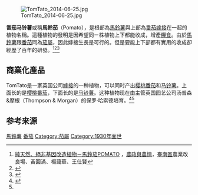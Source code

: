 {{expand|time=2013-10-30T02:47:20+00:00}}
{{NoteTA
|1=zh-tw:馬鈴薯;zh-cn:马铃薯;zh-hk:薯仔;zh-my:马铃薯;
}}
[[File:TomTato_2014-06-25.jpg|thumb]]

'''番茄马铃薯'''或稱'''馬鈴茄'''（Pomato），是根部為[[馬鈴薯|馬鈴薯]]與上部為[[番茄|番茄]][[嫁接|嫁接]]在一起的植物名稱。這種植物的發明是因希望同ㄧ株植物上下都能收成，增產[[糧食|糧食]]。由於[[馬鈴薯|馬鈴薯]]跟[[番茄|番茄]]同為[[茄屬|茄屬]]，因此嫁接生長是可行的。但是要能上下部都有實用的收成卻經歷了百年的研發。<ref name="#1">[http://www.coa.gov.tw/ws.php?id=2504567 純天然、絕非基因改造植物－馬鈴茄POMATO] {{Wayback|url=http://www.coa.gov.tw/ws.php?id=2504567 |date=20181206053222 }}，[[農政與農情|農政與農情]]，[[臺南區|臺南區]]農業改良場、黃圓滿、楊藹華、王仕賢</ref><ref>{{Cite web |url=http://www.infzm.com/content/94421 |title=马铃薯和西红柿：半个世纪的旷世姻缘 |accessdate=2013-09-30 |archive-date=2013-09-20 |archive-url=https://web.archive.org/web/20130920013610/http://www.infzm.com/content/94421 |dead-url=no }}</ref><ref>{{Cite web |url=http://news.163.com/13/0930/08/9A0Q9QIF00014JB5.html |title=土豆番茄“终成眷属”？ 专家：“一藤双生”不看好 |access-date=2013-09-30 |archive-url=https://web.archive.org/web/20131101013638/http://news.163.com/13/0930/08/9A0Q9QIF00014JB5.html |archive-date=2013-11-01 |dead-url=yes }}</ref>

==商業化產品==
TomTato是一家英国公司[[嫁接|嫁接]]的一种植物，可以同时产出[[樱桃番茄|樱桃番茄]]和[[马铃薯|马铃薯]]。上面长的是[[樱桃番茄|樱桃番茄]]，下面长的是[[马铃薯|马铃薯]]。这种植物现在由主管英国园艺公司汤普森&摩根（Thompson & Morgan）的保罗·哈索德培育。<ref>{{Cite web |url=http://www.kejixun.com/article/201309/20421.html |title=英国公司嫁接培育番茄马铃薯 成混血奇异作物 |accessdate=2013-09-30 |archive-date=2013-10-31 |archive-url=https://web.archive.org/web/20131031171008/http://www.kejixun.com/article/201309/20421.html |dead-url=no }}</ref><ref name="#1"/>

==参考来源==
{{reflist}}

[[Category:馬鈴薯|]]
[[Category:番茄|]]
[[Category:茄屬|Category:茄屬]]
[[Category:1930年面世|Category:1930年面世]]

{{Biology-stub}}
